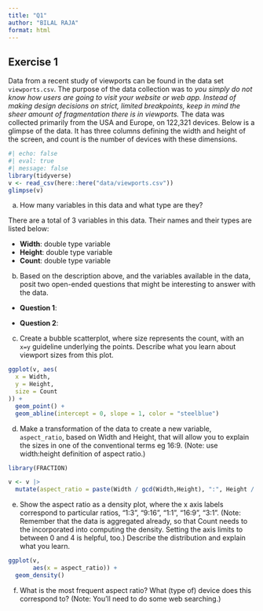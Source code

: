 ```yaml
---
title: "Q1"
author: "BILAL RAJA"
format: html
---
```


## Exercise 1

Data from a recent study of viewports can be found in the data set `viewports.csv`. The purpose of the data collection was to *you simply do not know how users are going to visit your website or web app. Instead of making design decisions on strict, limited breakpoints, keep in mind the sheer amount of fragmentation there is in viewports.* The data was collected primarily from the USA and Europe, on 122,321 devices. Below is a glimpse of the data. It has three columns defining the width and height of the screen, and count is the number of devices with these dimensions. 

```r
#| echo: false
#| eval: true
#| message: false
library(tidyverse)
v <- read_csv(here::here("data/viewports.csv"))
glimpse(v)
```

a. How many variables in this data and what type are they?

There are a total of 3 variables in this data. Their names and their types are listed below:

- **Width**: double type variable
- **Height**: double type variable
- **Count**: double type variable

b. Based on the description above, and the variables available in the data, posit two open-ended questions that might be interesting to answer with the data.

- **Question 1**:

- **Question 2**: 

c. Create a bubble scatterplot, where size represents the count, with an `x=y` guideline underlying the points. Describe what you learn about viewport sizes from this plot.

```r
ggplot(v, aes(
  x = Width,
  y = Height,
  size = Count
)) +
  geom_point() + 
  geom_abline(intercept = 0, slope = 1, color = "steelblue")
```


d. Make a transformation of the data to create a new variable, `aspect_ratio`, based on Width and Height, that will allow you to explain the sizes in one of the conventional terms eg 16:9. (Note: use width:height definition of aspect ratio.)

```r
library(FRACTION)

v <- v |>
  mutate(aspect_ratio = paste(Width / gcd(Width,Height), ":", Height / gcd(Width, Height)))
```


e. Show the aspect ratio as a density plot, where the x axis labels correspond to particular ratios, "1:3", "9:16", "1:1", "16:9", "3:1". (Note: Remember that the data is aggregated already, so that Count needs to the incorporated into computing the density. Setting the axis limits to between 0 and 4 is helpful, too.) Describe the distribution and explain what you learn.

```r
ggplot(v,
       aes(x = aspect_ratio)) +
  geom_density()
```


f. What is the most frequent aspect ratio? What (type of) device does this correspond to? (Note: You'll need to do some web searching.)
